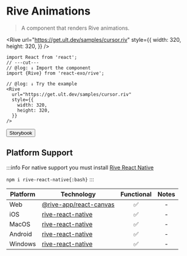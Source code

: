 
# Rive Animations

> A component that renders Rive animations.

<Rive
  url="https://get.ult.dev/samples/cursor.riv"
  style={{
    width: 320,
    height: 320,
  }}
/>

```tsx twoslash
import React from 'react';
// ---cut---
// @log: ↓ Import the component
import {Rive} from 'react-exo/rive';

// @log: ↓ Try the example
<Rive
  url="https://get.ult.dev/samples/cursor.riv"
  style={{
    width: 320,
    height: 320,
  }}
/>
```

<Button href="https://exo.fig.run/?path=/docs/primitives-rive">Storybook</Button>

## Platform Support

:::info
For native support you must install [Rive React Native](https://help.rive.app/runtimes/overview/react-native)

`npm i rive-react-native{:bash}`
:::


| Platform | Technology | Functional | Notes |
| -------- | ---------- | :--------: | :---: |
| Web | [@rive-app/react-canvas](https://rive-app.github.io/rive-react) | ✅ | - |
| iOS | [rive-react-native](https://help.rive.app/runtimes/overview/react-native) | ✅ | - |
| MacOS | [rive-react-native](https://help.rive.app/runtimes/overview/react-native) | ✅ | - |
| Android | [rive-react-native](https://help.rive.app/runtimes/overview/react-native) | ✅ | - |
| Windows | [rive-react-native](https://help.rive.app/runtimes/overview/react-native) | ✅ | - |
